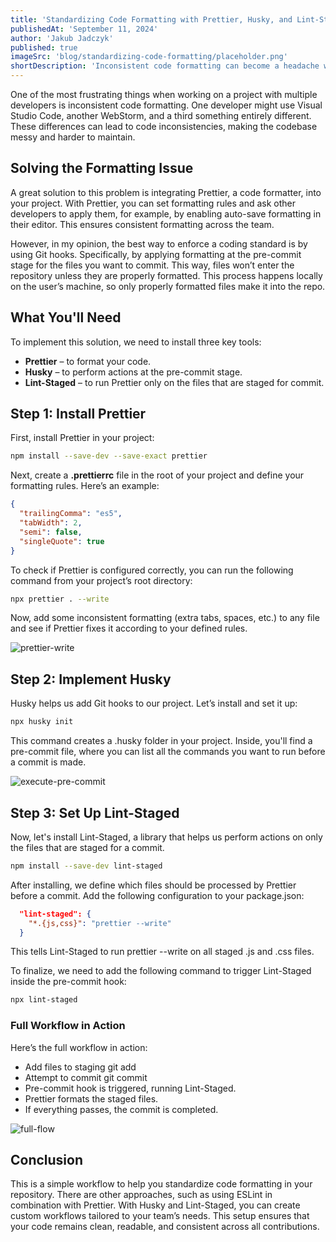 ```yaml
---
title: 'Standardizing Code Formatting with Prettier, Husky, and Lint-Staged'
publishedAt: 'September 11, 2024'
author: 'Jakub Jadczyk'
published: true
imageSrc: 'blog/standardizing-code-formatting/placeholder.png'
shortDescription: 'Inconsistent code formatting can become a headache when working in a team. This post covers how to integrate Prettier, Husky, and Lint-Staged to enforce consistent formatting in your project.'
---
```


One of the most frustrating things when working on a project with multiple developers is inconsistent code formatting. One developer might use Visual Studio Code, another WebStorm, and a third something entirely different. These differences can lead to code inconsistencies, making the codebase messy and harder to maintain.

## Solving the Formatting Issue

A great solution to this problem is integrating Prettier, a code formatter, into your project. With Prettier, you can set formatting rules and ask other developers to apply them, for example, by enabling auto-save formatting in their editor. This ensures consistent formatting across the team.

However, in my opinion, the best way to enforce a coding standard is by using Git hooks. Specifically, by applying formatting at the pre-commit stage for the files you want to commit. This way, files won’t enter the repository unless they are properly formatted. This process happens locally on the user’s machine, so only properly formatted files make it into the repo.

## What You'll Need

To implement this solution, we need to install three key tools:

- **Prettier** – to format your code.
- **Husky** – to perform actions at the pre-commit stage.
- **Lint-Staged** – to run Prettier only on the files that are staged for commit.

## Step 1: Install Prettier

First, install Prettier in your project:

```bash
npm install --save-dev --save-exact prettier
```

Next, create a **.prettierrc** file in the root of your project and define your formatting rules. Here’s an example:

```json
{
  "trailingComma": "es5",
  "tabWidth": 2,
  "semi": false,
  "singleQuote": true
}

```

To check if Prettier is configured correctly, you can run the following command from your project’s root directory: 

```bash
npx prettier . --write
```

Now, add some inconsistent formatting (extra tabs, spaces, etc.) to any file and see if Prettier fixes it according to your defined rules.

![prettier-write](/blog/standardizing-code-formatting/prettier-write.gif)

## Step 2: Implement Husky

Husky helps us add Git hooks to our project. Let’s install and set it up:

```bash
npx husky init
```

This command creates a .husky folder in your project. Inside, you'll find a pre-commit file, where you can list all the commands you want to run before a commit is made.

![execute-pre-commit](/blog/standardizing-code-formatting/execute-pre-commit.gif)


## Step 3: Set Up Lint-Staged

Now, let's install Lint-Staged, a library that helps us perform actions on only the files that are staged for a commit.

```bash
npm install --save-dev lint-staged
```

After installing, we define which files should be processed by Prettier before a commit. Add the following configuration to your package.json:

```json
  "lint-staged": {
    "*.{js,css}": "prettier --write"
  }
```

This tells Lint-Staged to run prettier --write on all staged .js and .css files.

To finalize, we need to add the following command to trigger Lint-Staged inside the pre-commit hook:

```bash
npx lint-staged
```

### Full Workflow in Action

Here’s the full workflow in action:

- Add files to staging git add
- Attempt to commit git commit
- Pre-commit hook is triggered, running Lint-Staged.
- Prettier formats the staged files.
- If everything passes, the commit is completed.


![full-flow](/blog/standardizing-code-formatting/full-flow.gif)

## Conclusion

This is a simple workflow to help you standardize code formatting in your repository. There are other approaches, such as using ESLint in combination with Prettier. With Husky and Lint-Staged, you can create custom workflows tailored to your team’s needs. This setup ensures that your code remains clean, readable, and consistent across all contributions.